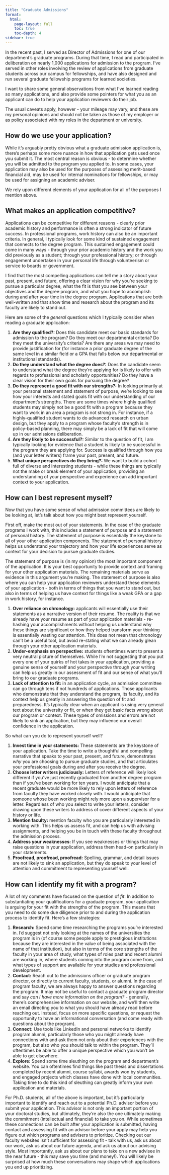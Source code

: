 ```yaml
---
title: "Graduate Admissions"
format:
  html:
    page-layout: full
    toc: true
    toc-depth: 4
sidebar: true
---
```


In the recent past, I served as Director of Admissions for one of our department's graduate programs. During that time, I read and participated in deliberation on nearly 1,000 applications for admission to the program. I've served in other roles involving the review of applications from graduate students across our campus for fellowships, and have also designed and run several graduate fellowship programs for learned societies.

I want to share some general observations from what I've learned reading so many applications, and also provide some pointers for what you as an applicant can do to help your application reviewers do their job.

The usual caveats apply, however - your mileage may vary, and these are my personal opinions and should not be taken as those of my employer or as policy associated with my roles in the department or university.

## How do we use your application?

While it's arguably pretty obvious what a graduate admission application is, there's perhaps some more nuance in how that application gets used once you submit it. The most central reason is obvious - to determine whether you will be admitted to the program you applied to. In some cases, your application may also be used for the purposes of assessing merit-based financial aid, may be used for internal nominations for fellowships, or may be used for assigning an academic adviser.

We rely upon different elements of your application for all of the purposes I mention above.

## What makes an application competitive?

Applications can be competitive for different reasons - clearly prior academic history and performance is often a strong indicator of future success. In professional programs, work history can also be an important criteria. In general, I typically look for some kind of sustained engagement that connects to the degree program. This sustained engagement could come in many ways - through your prior academic history and the work you did previously as a student; through your professional history; or through engagement undertaken in your personal life through volunteerism or service to boards or government.

I find that the most compelling applications can tell me a story about your past, present, and future, offering a clear vision for why you're seeking to pursue a particular degree, what the fit is that you see between your objectives and the degree program, and what you hope to accomplish during and after your time in the degree program. Applications that are both well-written and that show time and research about the program and its faculty are likely to stand out.

Here are some of the *general* questions which I typically consider when reading a graduate application:

1.  **Are they qualified?:** Does this candidate meet our basic standards for admission to the program? Do they meet our departmental criteria? Do they meet the university's criteria? Are there any areas we may need to provide justification for (for instance a prior graduate degree of the same level in a similar field or a GPA that falls below our departmental or institutional standards).
2.  **Do they understand what the degree does?:** Does the candidate seem to understand what the degree they're applying for is likely to offer with regards to professional and scholarly opportunities? Do they have a clear vision for their own goals for pursuing the degree?
3.  **Do they represent a good fit with our strengths?:** In looking primarily at your personal statement and statement of purpose, we're looking to see how your interests and stated goals fit with our understanding of our department's strengths. There are some times where highly qualified students may simply not be a good fit with a program because they want to work in an area a program is not strong in. For instance, if a highly-qualified student wants to do advanced research on urban design, but they apply to a program whose faculty's strength is in policy-based planning, there may simply be a lack of fit that will come up in our admissions deliberation.
4.  **Are they likely to be successful?:** Similar to the question of fit, I am typically looking for evidence that a student is likely to be successful in the program they are applying for. Success is qualified through how you (and your letter writers) frame your past, present, and future.
5.  **What unique perspectives do they bring?:** We want to build a cohort full of diverse and interesting students - while these things are typically not the make or break element of your application, providing an understanding of your perspective and experience can add important context to your application.

## How can I best represent myself?

Now that you have some sense of what admission committees are likely to be looking at, let's talk about how you might best represent yourself.

First off, make the most out of your statements. In the case of the graduate programs I work with, this includes a statement of purpose and a statement of personal history. The statement of purpose is essentially the keystone to all of your other application components. The statement of personal history helps us understand your trajectory and how your life experiences serve as context for your decision to pursue graduate studies.

The statement of purpose is (in my opinion) the most important component of the application. It is your best opportunity to provide context and framing for your other application materials. The remaining materials serve as evidence in this argument you're making. The statement of purpose is also where you can help your application reviewers understand these elements of your application - both in terms of things that you want to stand out, but also in terms of helping us have context for things like a weak GPA or a gap in work history, for instance.

1.  **Over reliance on chronology:** applicants will essentially use their statements as a narrative version of their resume. The reality is that we already have your resume as part of your application materials - re-hashing your accomplishments without helping us understand why these things are significant or how they helped transform your thinking is essentially wasting our attention. This does not mean that chronology can't be a useful tool, but avoid re-stating what we can already glean through your other application materials.
2.  **Under-emphasis on perspective:** students oftentimes want to present a very neutral picture of themselves. While I'm not suggesting that you put every one of your quirks of hot takes in your application, providing a genuine sense of yourself and your perspective through your writing can help us greatly in our assessment of fit and our sense of what you'll bring to our graduate programs.
3.  **Lack of attention to fit:** in an application cycle, an admission committee can go through tens if not hundreds of applications. Those applicants who demonstrate that they understand the program, its faculty, and its context help us greatly in answering the question of fit and preparedness. It's typically clear when an applicant is using very general text about the university or fit, or when they get basic facts wrong about our program or context. These types of omissions and errors are not likely to sink an application, but they may influence our overall confidence in the application.

So what can you do to represent yourself well?

1.  **Invest time in your statements:** These statements are the keystone of your application. Take the time to write a thoughtful and compelling narrative that speaks to your past, present, and future, demonstrates *why* you are choosing to pursue graduate studies, and that articulates your professional goals during and after you receive the degree.
2.  **Choose letter writers judiciously:** Letters of reference will likely look different if you've just recently graduated from another degree program than if you've been working for ten years. I would anticipate that a recent graduate would be more likely to rely upon letters of reference from faculty they have worked closely with. I would anticipate that someone whose been working might rely more upon a supervisor for a letter. Regardless of who you select to write your letters, consider drawing upon these writers to address of cover different aspects of your history or life.
3.  **Mention faculty:** mention faculty who you are particularly interested in working with. This helps us assess fit, and can help us with advising assignments, and helping you be in touch with these faculty throughout the admission process.
4.  **Address your weaknesses:** If you see weaknesses or things that may raise questions in your application, address them head-on particularly in your statements.
5.  **Proofread, proofread, proofread:** Spelling, grammar, and detail issues are not likely to sink an application, but they do speak to your level of attention and commitment to representing yourself well.

## How can I identify my fit with a program?

A lot of my comments have focused on the question of *fit*. In addition to substantiating your qualifications for a graduate program, your application is arguing for your fit with the strengths of the program. This means that you need to do some due diligence prior to and during the application process to identify fit. Here's a few strategies:

1.  **Research:** Spend some time researching the programs you're interested in. I'd suggest not only looking at the names of the universities the program is in (of course some people apply to prestigious institutions because they are interested in the value of being associated with the name of that institution), but also in terms of the core strengths of the faculty in your area of study, what types of roles past and recent alumni are working in, where students coming into the program come from, and what types of support are available for your studies and professional development.
2.  **Contact:** Reach out to the admissions officer or graduate program director, or directly to current faculty, students, or alumni. In the case of program faculty, we are always happy to answer questions regarding the program. It may not be useful to contact a graduate program director and say *can I have more information on the program?* - generally, there's comprehensive information on our website, and we'll then write an email directing you to what you should have already read before reaching out. Instead, focus on more specific questions, or request the opportunity to have an informational conversation (and come ready with questions about the program).
3.  **Connect:** Use tools like LinkedIn and personal networks to identify program alumni, particularly those who you might already have connections with and ask them not only about their experiences with the program, but also who you should talk to within the program. They'll oftentimes be able to offer a unique perspective which you won't be able to get elsewhere.
4.  **Explore:** Spend some time sleuthing on the program and department's website. You can oftentimes find things like past thesis and dissertations completed by recent alumni, course syllabi, awards won by students, and engaged projects which classes have done with local communities. Taking time to do this kind of sleuthing can greatly inform your own application and materials.

For Ph.D. students, all of the above is important, but it's particularly important to identify and reach out to a potential Ph.D. advisor before you submit your application. This advisor is not only an important portion of your doctoral studies, but ultimately, they're also the one ultimately making the commitment (intellectual and financial) to take you on. While sometimes these connections can be built after your application is submitted, having contact and assessing fit with an advisor before your apply may help you figure out which programs and advisers to prioritize. Checking out our faculty websites isn't sufficient for assessing fit - talk with us, ask us about our work, ask us about our future agenda, and ask us about our advising style. Most importantly, ask us about our plans to take on a new advisee in the near future - this may save you time (and money!). You will likely be surprised at how much these conversations may shape which applications you end up prioritizing.
